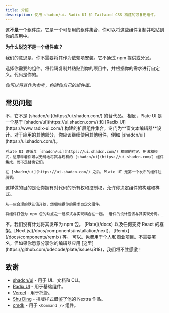```yaml
---
title: 介绍
description: 使用 shadcn/ui、Radix UI 和 Tailwind CSS 构建的可复用组件。
---
```


这**不是**一个组件库。它是一个可复用的组件集合，你可以将这些组件复制并粘贴到你的应用中。

**为什么说这不是一个组件库？**

我们的意思是，你不需要将其作为依赖项安装。它不通过 npm 提供或分发。

选择你需要的组件。将代码复制并粘贴到你的项目中，并根据你的需求进行自定义。代码是你的。

_你可以将其作为参考，构建你自己的组件库。_

## 常见问题

<Accordions>
  <Accordion title="它是 shadcn/ui 的替代品吗？">
    不，它不是 [shadcn/ui](https://ui.shadcn.com/) 的替代品。
    相反，Plate UI 是一个基于 [shadcn/ui](https://ui.shadcn.com/) 和 [Radix UI](https://www.radix-ui.com/) 构建的扩展组件集合，专门为**富文本编辑器**设计。对于应用的其他部分，你应该继续使用其他组件，例如 [shadcn/ui](https://ui.shadcn.com/)。

    Plate UI 遵循与 [shadcn/ui](https://ui.shadcn.com/) 相同的约定、用法和模式，这意味着你可以无缝地将其与现有的 [shadcn/ui](https://ui.shadcn.com/) 组件集成，而不是替换它们。

    在 [shadcn/ui](https://ui.shadcn.com/) 之后，Plate UI 是第一个发布的组件注册表。
  </Accordion>

  <Accordion title="为什么是复制/粘贴而不是打包为依赖项？">
    这样做的目的是让你拥有对代码的所有权和控制权，允许你决定组件的构建和样式。

    从一些合理的默认值开始，然后根据你的需求自定义组件。

    将组件打包为 npm 包的缺点之一是样式与实现耦合在一起。_组件的设计应该与其实现分离。_
  </Accordion>

  <Accordion title="你计划将其发布为 npm 包吗？">
    不。我们没有计划将其发布为 npm 包。
  </Accordion>

  <Accordion title="支持哪些框架？">
    [Plate](/docs) 以及任何支持 React 的框架。[Next.js](/docs/components/installation/next)、[Remix](/docs/components/remix) 等。
  </Accordion>

  <Accordion title="我可以在我的项目中使用它吗？">
    可以。免费用于个人和商业项目。不需要署名，但如果你愿意分享你的编辑器应用 [这里](https://github.com/udecode/plate/issues/818)，我们将不胜感激！
  </Accordion>
</Accordions>

## 致谢

- [shadcn/ui](https://ui.shadcn.com/) - 用于 UI、文档和 CLI。
- [Radix UI](https://radix-ui.com) - 用于基础组件。
- [Vercel](https://vercel.com) - 用于托管。
- [Shu Ding](https://shud.in) - 排版样式借鉴了他的 Nextra 作品。
- [cmdk](https://cmdk.paco.me) - 用于 `<Command />` 组件。